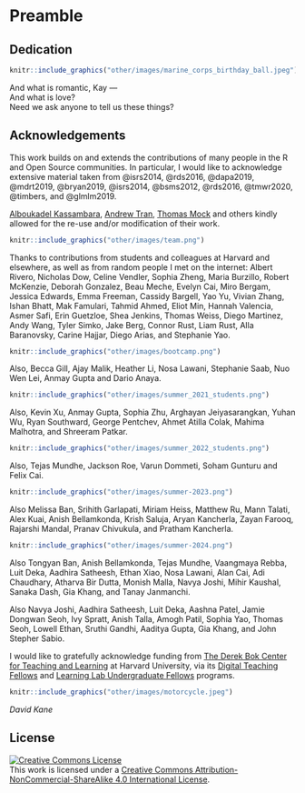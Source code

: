 # Preamble {-}

## Dedication {-}

```r
knitr::include_graphics("other/images/marine_corps_birthday_ball.jpeg") 
```

And what is romantic, Kay ---  
And what is love?  
Need we ask anyone to tell us these things?  

## Acknowledgements {-}

This work builds on and extends the contributions of many people in the R and Open Source communities. In particular, I would like to acknowledge extensive material taken from @isrs2014, @rds2016, @dapa2019, @mdrt2019, @bryan2019, @isrs2014, @bsms2012, @rds2016, @tmwr2020, @timbers, and @glmlm2019.   
 
[Alboukadel Kassambara](https://www.datanovia.com/en/blog/gganimate-how-to-create-plots-with-beautiful-animation-in-r/), [Andrew Tran](https://github.com/andrewbtran/NICAR-2019-mapping), [Thomas Mock](https://themockup.blog/) and others kindly allowed for the re-use and/or modification of their work.

```r
knitr::include_graphics("other/images/team.png") 
```
 
Thanks to contributions from students and colleagues at Harvard and elsewhere, as well as from random people I met on the internet: Albert Rivero, Nicholas Dow, Celine Vendler, Sophia Zheng, Maria Burzillo, Robert McKenzie, Deborah Gonzalez, Beau Meche, Evelyn Cai, Miro Bergam, Jessica Edwards, Emma Freeman, Cassidy Bargell, Yao Yu, Vivian Zhang, Ishan Bhatt,  Mak Famulari, Tahmid Ahmed, Eliot Min, Hannah Valencia, Asmer Safi, Erin Guetzloe, Shea Jenkins, Thomas Weiss, Diego Martinez, Andy Wang, Tyler Simko, Jake Berg, Connor Rust, Liam Rust, Alla Baranovsky, Carine Hajjar, Diego Arias, and Stephanie Yao.

```r
knitr::include_graphics("other/images/bootcamp.png") 
```

Also, Becca Gill, Ajay Malik, Heather Li, Nosa Lawani, Stephanie Saab, Nuo Wen Lei, Anmay Gupta and Dario Anaya.

```r
knitr::include_graphics("other/images/summer_2021_students.png") 
```

Also, Kevin Xu, Anmay Gupta, Sophia Zhu, Arghayan Jeiyasarangkan, Yuhan Wu, Ryan Southward, George Pentchev, Ahmet Atilla Colak, Mahima Malhotra, and Shreeram Patkar.

```r
knitr::include_graphics("other/images/summer_2022_students.png") 
```

Also, Tejas Mundhe, Jackson Roe, Varun Dommeti, Soham Gunturu and Felix Cai.

```r
knitr::include_graphics("other/images/summer-2023.png") 
```

Also Melissa Ban, Srihith Garlapati, Miriam Heiss, Matthew Ru, Mann Talati, Alex Kuai, Anish Bellamkonda, Krish Saluja, Aryan Kancherla, Zayan Farooq, Rajarshi Mandal, Pranav Chivukula, and Pratham Kancherla.

```r
knitr::include_graphics("other/images/summer-2024.png") 
```

Also Tongyan Ban, Anish Bellamkonda, Tejas Mundhe, Vaangmaya Rebba, Luit Deka, Aadhira Satheesh, Ethan Xiao, Nosa Lawani, Alan Cai, Adi Chaudhary, Atharva Bir Dutta, Monish Malla, Navya Joshi, Mihir Kaushal, Sanaka Dash, Gia Khang, and Tanay Janmanchi.


Also Navya Joshi, Aadhira Satheesh, Luit Deka, Aashna Patel, Jamie Dongwan Seoh, Ivy Spratt, Anish Talla, Amogh Patil, Sophia Yao, Thomas Seoh, Lowell Ethan, Sruthi Gandhi, Aaditya Gupta, Gia Khang, and John Stepher Sabio. 

I would like to gratefully acknowledge funding from [The Derek Bok Center for Teaching and Learning](https://bokcenter.harvard.edu/) at Harvard University, via its [Digital Teaching Fellows](https://bokcenter.harvard.edu/graduate-fellows-0) and [Learning Lab Undergraduate Fellows](https://bokcenter.harvard.edu/undergraduate-fellows) programs.

```r
knitr::include_graphics("other/images/motorcycle.jpeg") 
```

*David Kane*  


## License {-}

<a rel="license" href="http://creativecommons.org/licenses/by-nc-sa/4.0/"><img alt="Creative Commons License" style="border-width:0" src="https://i.creativecommons.org/l/by-nc-sa/4.0/88x31.png" /></a><br />This work is licensed under a <a rel="license" href="http://creativecommons.org/licenses/by-nc-sa/4.0/">Creative Commons Attribution-NonCommercial-ShareAlike 4.0 International License</a>.




